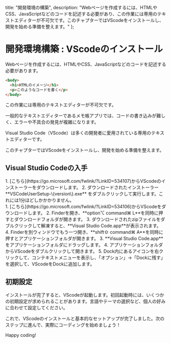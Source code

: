 
  title: "開発環境の構築",
  description: "Webページを作成するには、HTMLやCSS、JavaScriptなどのコードを記述する必要があり、この作業には専用のテキストエディターが不可欠です。このチャプターではVScodeをインストールし、開発を始める準備を整えます。"
};

# 開発環境構築 : VScodeのインストール

Webページを作成するには、HTMLやCSS、JavaScriptなどのコードを記述する必要があります。

```html
<body>
  <h1>HTMLのイメージ</h1>
  <p>このようなコードを書く</p>
</body>
```

この作業には専用のテキストエディターが不可欠です。

一般的なテキストエディターであるメモ帳アプリでは、コードの書き込みが難しく、エラーや不具合の発見が複雑になります。

Visual Studio Code（VScode）は多くの開発者に愛用されている専用のテキストエディターです。

このチャプターではVScodeをインストールし、開発を始める準備を整えます。

## Visual Studio Codeの入手

<TabMdx>
  <div data-label="windows">
    1. [こちら](https://go.microsoft.com/fwlink/?LinkID=534107)からVScodeのインストーラーをダウンロードします。
    2. ダウンロードされたインストーラー **VSCodeUserSetup-\{version\}.exe** をダブルクリックして実行します。これには1分ほどしかかかりません。
  </div>
  <div data-label="mac">
    1. [こちら](https://go.microsoft.com/fwlink/?LinkID=534106)からVScodeをダウンロードします。
    2. Finderを開き、**option⌥ command⌘ L**を同時に押すとダウンロードフォルダが開きます。
    3. ダウンロードされたzipファイルをダブルクリックして解凍すると、**Visual Studio Code.app**が表示されます。
    4. Finderを別ウィンドウでもう一つ開き、**shift⇧ command⌘ A**を同時に押すとアプリケーションフォルダが開きます。
    3. **Visual Studio Code.app**をアプリケーションフォルダにドラッグします。
    4. アプリケーションフォルダからVScodeをダブルクリックして開きます。
    5. Dock内にあるアイコンを右クリックして、コンテキストメニューを表示し、「オプション」→「Dockに残す」を選択して、VScodeをDockに追加します。
  </div>
</TabMdx>

## 初期設定

インストールが完了すると、VScodeが起動します。初回起動時には、いくつかの初期設定が求められることがあります。言語やテーマの選択など、個人の好みに合わせて設定してください。

これで、VScodeのインストールと基本的なセットアップが完了しました。次のステップに進んで、実際にコーディングを始めましょう！

Happy coding!
